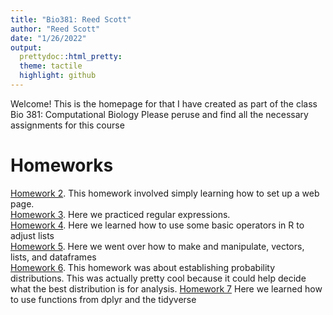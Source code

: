 ```yaml
---
title: "Bio381: Reed Scott"
author: "Reed Scott"
date: "1/26/2022"
output:
  prettydoc::html_pretty:
  theme: tactile
  highlight: github
---
```


Welcome! This is the homepage for that I have created as part of the class Bio 381: Computational Biology
Please peruse and find all the necessary assignments for this course

# Homeworks

[Homework 2](newpage.html). This homework involved simply learning how to set up a web page.  
[Homework 3](hmwk3.html). Here we practiced regular expressions.  
[Homework 4](hmwk4.html). Here we learned how to use some basic operators in R to adjust lists  
[Homework 5](hmwk5.html). Here we went over how to make and manipulate, vectors, lists, and dataframes  
[Homework 6](hmwk6.html). This homework was about establishing probability distributions. This was   actually pretty cool because it could help decide what the best distribution is for analysis.
[Homework 7](hmwk7.html) Here we learned how to use functions from dplyr and the tidyverse
